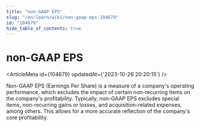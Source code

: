 ```yaml
---
title: "non-GAAP EPS"
slug: "/en/learn/wiki/non-gaap-eps-104679"
id: "104679"
hide_table_of_contents: true
---
```



# non-GAAP EPS

<ArticleMeta id={104679} updatedAt={'2023-10-26 20:20:15'} />
<div className='border-solid border-b border-t-0 my-4 border-[var(--ifm-color-gray-300)]' />

Non-GAAP EPS (Earnings Per Share) is a measure of a company's operating performance, which excludes the impact of certain non-recurring items on the company's profitability. Typically, non-GAAP EPS excludes special items, non-recurring gains or losses, and acquisition-related expenses, among others. This allows for a more accurate reflection of the company's core profitability.
